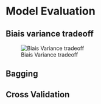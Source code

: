 # Model Evaluation

## Biais variance tradeoff

![Biais Variance tradeoff](otherpics/Biais_Variance_Tradeoff.png)

## Bagging

## Cross Validation {#crossvalidation}